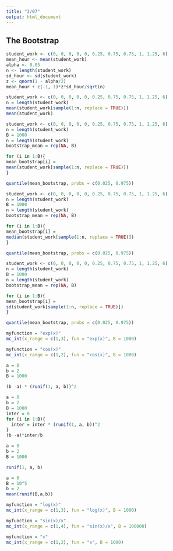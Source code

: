 ```yaml
---
title: "3/07"
output: html_document
---
```


## The Bootstrap


```r
student_work <- c(0, 0, 0, 0, 0, 0.25, 0.75, 0.75, 1, 1.25, 6)
mean_hour <- mean(student_work)
alpha <- 0.05
n <- length(student_work)
sd_hour <- sd(student_work)
z <- qnorm(1 - alpha/2)
mean_hour + c(-1, 1)*z*sd_hour/sqrt(n)
```

```r
student_work <- c(0, 0, 0, 0, 0, 0.25, 0.75, 0.75, 1, 1.25, 6)
n = length(student_work)
mean(student_work[sample(1:n, replace = TRUE)])
mean(student_work)
```

```r
student_work <- c(0, 0, 0, 0, 0, 0.25, 0.75, 0.75, 1, 1.25, 6)
n = length(student_work)
B = 1000
n = length(student_work)
bootstrap_mean = rep(NA, B)

for (i in 1:B){
mean_bootstrap[i] = 
mean(student_work[sample(1:n, replace = TRUE)])
}

quantile(mean_bootstrap, probs = c(0.025, 0.975))
```

```r
student_work <- c(0, 0, 0, 0, 0, 0.25, 0.75, 0.75, 1, 1.25, 6)
n = length(student_work)
B = 1000
n = length(student_work)
bootstrap_mean = rep(NA, B)

for (i in 1:B){
mean_bootstrap[i] = 
median(student_work[sample(1:n, replace = TRUE)])
}

quantile(mean_bootstrap, probs = c(0.025, 0.975))
```


```r
student_work <- c(0, 0, 0, 0, 0, 0.25, 0.75, 0.75, 1, 1.25, 6)
n = length(student_work)
B = 1000
n = length(student_work)
bootstrap_mean = rep(NA, B)

for (i in 1:B){
mean_bootstrap[i] = 
sd(student_work[sample(1:n, replace = TRUE)])
}

quantile(mean_bootstrap, probs = c(0.025, 0.975))
```
```r
myfunction = "exp(x)"
mc_int(x_range = c(1,3), fun = "exp(x)", B = 1000)
```

```r
myfunction = "cos(x)"
mc_int(x_range = c(1,2), fun = "cos(x)", B = 1000)
```


```r
a = 0
b = 2
B = 1000

(b -a) * (runif(1, a, b))^2
```

```r
a = 0
b = 2
B = 1000
inter = 0
for (i in 1:B){
  inter = inter * (runif(1, a, b))^2
}
(b -a)*inter/b
```

```r
a = 0
b = 2
B = 1000

runif(1, a, b)
```

```r
a = 0
B = 10^5
b = 2
mean(runif(B,a,b))
```

```r
myfunction = "log(x)"
mc_int(x_range = c(1,3), fun = "log(x)", B = 1000)
```

```r
myfunction = "sin(x)/x"
mc_int(x_range = c(1,4), fun = "sin(x)/x", B = 100000)
```

```r
myfunction = "x"
mc_int(x_range = c(1,2), fun = "x", B = 1000)
```